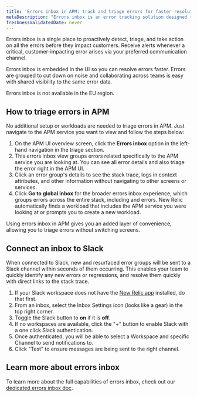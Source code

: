 ```yaml
---
title: 'Errors inbox in APM: track and triage errors for faster resolution'
metaDescription: "Errors inbox is an error tracking solution designed to put you in the driver’s seat when it comes to detecting, triaging, and resolving errors across your full application stack."
freshnessValidatedDate: never
---
```


Errors inbox is a single place to proactively detect, triage, and take action on all the errors before they impact customers. Receive alerts whenever a critical, customer-impacting error arises via your preferred communication channel.

Errors inbox is embedded in the <InlinePopover type="apm" /> UI so you can resolve errors faster. Errors are grouped to cut down on noise and collaborating across teams is easy with shared visibility to the same error data.

<Callout variant="important">
  Errors inbox is not available in the EU region.
</Callout>

## How to triage errors in APM

No additional setup or workloads are needed to triage errors in APM. Just navigate to the APM service you want to view and follow the steps below:

1. On the APM UI overview screen, click the **Errors inbox** option in the left-hand navigation in the triage section.
2. This errors inbox view groups errors related specifically to the APM service you are looking at. You can see all error details and also triage the error right in the APM UI.
3. Click an error group's details to see the stack trace, logs in context attributes, and other information without navigating to other screens or services.
4. Click **Go to global inbox** for the broader errors inbox experience, which groups errors across the entire stack, including <InlinePopover type="browser" /> and <InlinePopover type="mobile" /> errors. New Relic automatically finds a workload that includes the APM service you were looking at or prompts you to create a new workload.

Using errors inbox in APM gives you an added layer of convenience, allowing you to triage errors without switching screens.

## Connect an inbox to Slack

When connected to Slack, new and resurfaced error groups will be sent to a Slack channel within seconds of them occurring.  This enables your team to quickly identify any new errors or regressions, and resolve them quickly with direct links to the stack trace.

1. If your Slack workspace does not have the [New Relic app](https://newrelic.slack.com/apps/AP92KQJS3-new-relic?tab=more_info) installed, do that first.
2. From an inbox, select the Inbox Settings icon (looks like a gear) in the top right corner.
3. Toggle the Slack button to **on** if it is **off**.
4. If no workspaces are available, click the "+" button to enable Slack with a one click Slack authentication.
5. Once authenticated, you will be able to select a Workspace and specific Channel to send notifications to.
6. Click "Test" to ensure messages are being sent to the right channel.

## Learn more about errors inbox

To learn more about the full capabilities of errors inbox, check out our [dedicated errors inbox doc](/docs/errors-inbox/errors-inbox).

